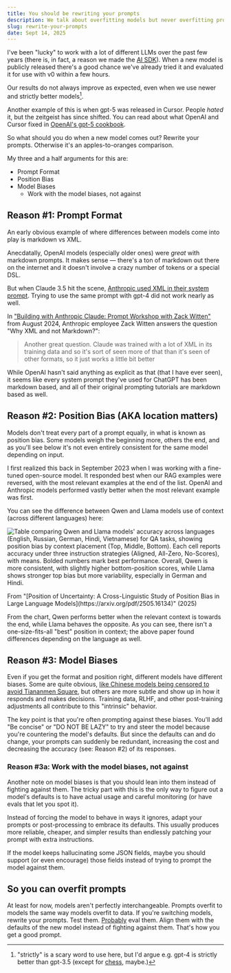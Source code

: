 ```yaml
---
title: You should be rewriting your prompts
description: We talk about overfitting models but never overfitting prompts to models
slug: rewrite-your-prompts
date: Sept 14, 2025
---
```


I've been "lucky" to work with a lot of different LLMs over the past few years (there is, in fact, a reason we made the [AI SDK](https://ai-sdk.dev/)).
When a new model is publicly released there's a good chance we've already tried it and evaluated it for use with v0 within a few hours.

Our results do not always improve as expected, even when we use newer and strictly better models[^1].

Another example of this is when gpt-5 was released in Cursor. People _hated_ it, but the zeitgeist has since shifted.
You can read about what OpenAI and Cursor fixed in [OpenAI's gpt-5 cookbook](https://cookbook.openai.com/examples/gpt-5/gpt-5_prompting_guide?utm_source=chatgpt.com#collaborative-coding-in-production-cursors-gpt-5-prompt-tuning).

So what should you do when a new model comes out? Rewrite your prompts. Otherwise it's an apples-to-oranges comparison.

My three and a half arguments for this are:

- Prompt Format
- Position Bias
- Model Biases
  - Work with the model biases, not against

## Reason #1: Prompt Format

An early obvious example of where differences between models come into play is markdown vs XML.

Anecdatally, OpenAI models (especially older ones) were _great_ with markdown prompts. It makes sense &mdash; there's a ton of markdown out there on the internet and it doesn't involve a crazy number of tokens or a special DSL.

But when Claude 3.5 hit the scene, [Anthropic used XML in their system prompt](https://docs.anthropic.com/en/release-notes/system-prompts#claude-sonnet-3-5).
Trying to use the same prompt with gpt-4 did not work nearly as well.

In ["Building with Anthropic Claude: Prompt Workshop with Zack Witten"](https://www.youtube.com/watch?v=hkhDdcM5V94) from August 2024, Anthropic employee Zack Witten answers the question "Why XML and not Markdown?":

> Another great question. Claude was trained with a lot of XML in its training data and so it's sort of seen more of that than it's seen of other formats, so it just works a little bit better

While OpenAI hasn't said anything as explicit as that (that I have ever seen), it seems like every system prompt they've used for ChatGPT has been markdown based, and all of their original prompting tutorials are markdown based as well.

## Reason #2: Position Bias (AKA location matters)

Models don't treat every part of a prompt equally, in what is known as position bias. Some models weigh the beginning more, others the end, and as you'll see below it's not even entirely consistent for the same model depending on input.

I first realized this back in September 2023 when I was working with a fine-tuned open-source model.
It responded best when our RAG examples were reversed, with the most relevant examples at the end of the list. OpenAI and Anthropic models performed vastly better when the most relevant example was first.

You can see the difference between Qwen and Llama models use of context (across different languages) here:

![Table comparing Qwen and Llama models' accuracy across languages (English, Russian, German, Hindi, Vietnamese) for QA tasks, showing position bias by context placement (Top, Middle, Bottom). Each cell reports accuracy under three instruction strategies (Aligned, All-Zero, No-Scores), with means. Bolded numbers mark best performance. Overall, Qwen is more consistent, with slightly higher bottom-position scores, while Llama shows stronger top bias but more variability, especially in German and Hindi.](/blog/prompts/qwen-llama.png)

<figcaption>
  From "[Position of Uncertainty: A Cross-Linguistic Study of Position Bias in
  Large Language Models](https://arxiv.org/pdf/2505.16134)" (2025)
</figcaption>

From the chart, Qwen performs better when the relevant context is towards the end, while Llama behaves the opposite.
As you can see, there isn't a one-size-fits-all "best" position in context; the above paper found differences depending on the language as well.

## Reason #3: Model Biases

Even if you get the format and position right, different models have different biases.
Some are quite obvious, [like Chinese models being censored to avoid Tiananmen Square](https://www.abc.net.au/news/2025-06-04/beijing-ai-and-censors-erase-tiananmen-square-massacre/105370772), but others are more subtle and show up in how it responds and makes decisions.
Training data, RLHF, and other post-training adjustments all contribute to this "intrinsic" behavior.

The key point is that you're often prompting against these biases.
You'll add "Be concise" or "DO NOT BE LAZY" to try and steer the model because you're countering the model's defaults. But since the defaults can and do change,
your prompts can suddenly be redundant, increasing the cost and decreasing the accuracy (see: Reason #2) of its responses.

### Reason #3a: Work with the model biases, not against

Another note on model biases is that you should lean into them instead of fighting against them.
The tricky part with this is the only way to figure out a model's defaults is to have actual usage and careful monitoring (or have evals that let you spot it).

Instead of forcing the model to behave in ways it ignores,
adapt your prompts or post-processing to embrace its defaults. This usually produces more reliable, cheaper, and simpler results than endlessly patching your prompt with extra instructions.

If the model keeps hallucinating some JSON fields, maybe you should support (or even encourage) those fields instead of trying to prompt the model against them.

## So you can overfit prompts

At least for now, models aren't perfectly interchangeable. Prompts overfit to models the same way models overfit to data.
If you're switching models, rewrite your prompts. Test them. [Probably](https://x.com/swyx/status/1963725773355057249) eval them. Align them with the defaults of the new model instead of fighting against them.
That's how you get a good prompt.

[^1]: "strictly" is a scary word to use here, but I'd argue e.g. gpt-4 is strictly better than gpt-3.5 (except for [chess](https://dynomight.net/chess/), maybe.)

